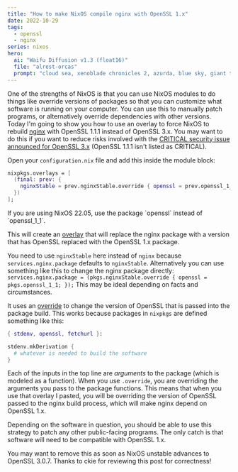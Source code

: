 ```yaml
---
title: "How to make NixOS compile nginx with OpenSSL 1.x"
date: 2022-10-29
tags:
  - openssl
  - nginx
series: nixos
hero:
  ai: "Waifu Diffusion v1.3 (float16)"
  file: "alrest-orcas"
  prompt: "cloud sea, xenoblade chronicles 2, azurda, blue sky, giant tree, orca, 1girl, red hair, katana"
---
```


One of the strengths of NixOS is that you can use NixOS modules to do things
like override versions of packages so that you can customize what software is
running on your computer. You can use this to manually patch programs, or
alternatively override dependencies with other versions. Today I'm going to show
you how to use an overlay to force NixOS to rebuild
[nginx](https://nginx.org/en/) with OpenSSL 1.1.1 instead of OpenSSL 3.x. You
may want to do this if you want to reduce risks involved with the [CRITICAL
security issue announced for OpenSSL
3.x](https://xeiaso.net/blog/openssl-3.x-secvuln-incoming) (OpenSSL 1.1.1 isn't
listed as CRITICAL).

Open your `configuration.nix` file and add this inside the module block:

```nix
nixpkgs.overlays = [
  (final: prev: {
    nginxStable = prev.nginxStable.override { openssl = prev.openssl_1_1; };
  })
];
```

<XeblogConv name="Mara" mood="hacker">
  If you are using NixOS 22.05, use the package `openssl` instead of
  `openssl_1_1`.
</XeblogConv>

This will create an [overlay](https://nixos.wiki/wiki/Overlays) that will
replace the nginx package with a version that has OpenSSL replaced with the
OpenSSL 1.x package.

<XeblogConv name="Mara" mood="hacker">You need to use `nginxStable` here
instead of `nginx` because `services.nginx.package` defaults to `nginxStable`.
Alternatively you can use something like this to change the nginx package
directly: `services.nginx.package = (pkgs.nginxStable.override { openssl =
pkgs.openssl_1_1; });` This may be ideal depending on facts and
circumstances.</XeblogConv>

It uses an [override](https://nixos.org/manual/nixpkgs/stable/#chap-overrides)
to change the version of OpenSSL that is passed into the package build. This
works because packages in `nixpkgs` are defined something like this:

```nix
{ stdenv, openssl, fetchurl }:

stdenv.mkDerivation {
  # whatever is needed to build the software
}
```

Each of the inputs in the top line are _arguments_ to the package (which is
modeled as a function). When you use `.override`, you are overriding the
arguments you pass to the package functions. This means that when you use that
overlay I pasted, you will be overriding the version of OpenSSL passed to the
nginx build process, which will make nginx depend on OpenSSL 1.x.

Depending on the software in question, you should be able to use this strategy
to patch any other public-facing programs. The only catch is that software will
need to be compatible with OpenSSL 1.x.

<XeblogConv name="Cadey" mood="coffee">
  You may want to remove this as soon as NixOS unstable advances to OpenSSL
  3.0.7.
</XeblogConv>

<XeblogConv name="Mara" mood="hacker">
  Thanks to ckie for reviewing this post for correctness!
</XeblogConv>
